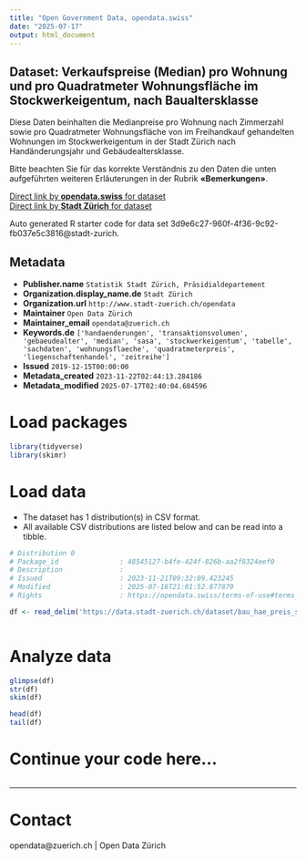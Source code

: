 ```yaml
---
title: "Open Government Data, opendata.swiss"
date: "2025-07-17"
output: html_document
---
```


## Dataset: Verkaufspreise (Median) pro Wohnung und pro Quadratmeter Wohnungsfläche im Stockwerkeigentum, nach Baualtersklasse


Diese Daten beinhalten die Medianpreise pro Wohnung nach Zimmerzahl sowie pro Quadratmeter Wohnungsfläche von im Freihandkauf gehandelten Wohnungen im Stockwerkeigentum in der Stadt Zürich nach Handänderungsjahr und Gebäudealtersklasse.

Bitte beachten Sie für das korrekte Verständnis zu den Daten die unten aufgeführten weiteren Erläuterungen in der Rubrik **«Bemerkungen»**.



[Direct link by **opendata.swiss** for dataset](https://opendata.swiss/de/dataset/verkaufspreise-median-pro-wohnung-und-pro-quadratmeter-wohnungsflache-im-stockwerkeigentum-2009)<br>
[Direct link by **Stadt Zürich** for dataset](https://data.stadt-zuerich.ch/dataset/bau_hae_preis_stockwerkeigentum_gebaeudealter_od5158)

Auto generated R starter code for data set 3d9e6c27-960f-4f36-9c92-fb037e5c3816@stadt-zurich.

## Metadata

- **Publisher.name** `Statistik Stadt Zürich, Präsidialdepartement`
- **Organization.display_name.de** `Stadt Zürich`
- **Organization.url** `http://www.stadt-zuerich.ch/opendata`
- **Maintainer** `Open Data Zürich`
- **Maintainer_email** `opendata@zuerich.ch`
- **Keywords.de** `['handaenderungen', 'transaktionsvolumen', 'gebaeudealter', 'median', 'sasa', 'stockwerkeigentum', 'tabelle', 'sachdaten', 'wohnungsflaeche', 'quadratmeterpreis', 'liegenschaftenhandel', 'zeitreihe']`
- **Issued** `2019-12-15T00:00:00`
- **Metadata_created** `2023-11-22T02:44:13.284186`
- **Metadata_modified** `2025-07-17T02:40:04.684596`


# Load packages

```r

library(tidyverse)
library(skimr)

```

# Load data

-   The dataset has 1 distribution(s) in CSV format.
-   All available CSV distributions are listed below and can be read into a tibble.

```r

# Distribution 0
# Package_id               : 48545127-b4fe-424f-826b-aa2f8324eef0
# Description              : 
# Issued                   : 2023-11-21T09:32:09.423245
# Modified                 : 2025-07-16T21:01:52.877879
# Rights                   : https://opendata.swiss/terms-of-use#terms_open

df <- read_delim('https://data.stadt-zuerich.ch/dataset/bau_hae_preis_stockwerkeigentum_gebaeudealter_od5158/download/BAU515OD5158.csv')



```

# Analyze data

```r

glimpse(df)
str(df)
skim(df)

head(df)
tail(df)

```

# Continue your code here...

```r

```

------------------------------------------------------------------------

# Contact

opendata@zuerich.ch | Open Data Zürich
